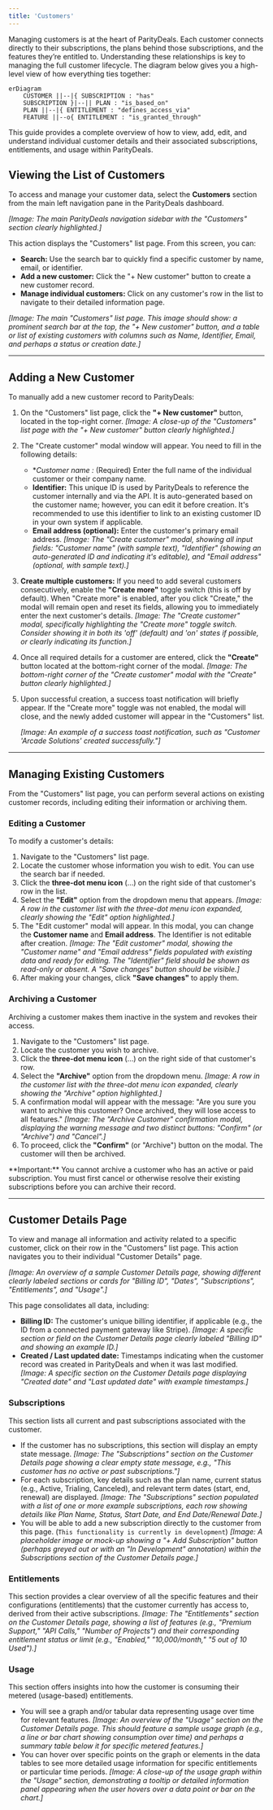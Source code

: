 ```yaml
---
title: 'Customers'
---
```

Managing customers is at the heart of ParityDeals. Each customer connects directly to their subscriptions, the plans behind those subscriptions, and the features they’re entitled to. Understanding these relationships is key to managing the full customer lifecycle. The diagram below gives you a high-level view of how everything ties together:

```mermaid
erDiagram
    CUSTOMER ||--|{ SUBSCRIPTION : "has"
    SUBSCRIPTION }|--|| PLAN : "is_based_on"
    PLAN ||--|{ ENTITLEMENT : "defines_access_via"
    FEATURE ||--o{ ENTITLEMENT : "is_granted_through"
```

This guide provides a complete overview of how to view, add, edit, and understand individual customer details and their associated subscriptions, entitlements, and usage within ParityDeals.
## Viewing the List of Customers

To access and manage your customer data, select the **Customers** section from the main left navigation pane in the ParityDeals dashboard.

*[Image: The main ParityDeals navigation sidebar with the "Customers" section clearly highlighted.]*

This action displays the "Customers" list page. From this screen, you can:
* **Search:** Use the search bar to quickly find a specific customer by name, email, or identifier.
* **Add a new customer:** Click the "+ New customer" button to create a new customer record.
* **Manage individual customers:** Click on any customer's row in the list to navigate to their detailed information page.

*[Image: The main "Customers" list page. This image should show: a prominent search bar at the top, the "+ New customer" button, and a table or list of existing customers with columns such as Name, Identifier, Email, and perhaps a status or creation date.]*

---

## Adding a New Customer

To manually add a new customer record to ParityDeals:

1.  On the "Customers" list page, click the **"+ New customer"** button, located in the top-right corner.
    *[Image: A close-up of the "Customers" list page with the "+ New customer" button clearly highlighted.]*
2.  The "Create customer" modal window will appear. You need to fill in the following details:
    * **Customer name *:** (Required) Enter the full name of the individual customer or their company name.
    * **Identifier:** This unique ID is used by ParityDeals to reference the customer internally and via the API. It is auto-generated based on the customer name; however, you can edit it before creation. It's recommended to use this identifier to link to an existing customer ID in your own system if applicable.
    * **Email address (optional):** Enter the customer's primary email address.
    *[Image: The "Create customer" modal, showing all input fields: "Customer name" (with sample text), "Identifier" (showing an auto-generated ID and indicating it's editable), and "Email address" (optional, with sample text).]*
3.  **Create multiple customers:** If you need to add several customers consecutively, enable the **"Create more"** toggle switch (this is off by default). When "Create more" is enabled, after you click "Create," the modal will remain open and reset its fields, allowing you to immediately enter the next customer's details.
    *[Image: The "Create customer" modal, specifically highlighting the "Create more" toggle switch. Consider showing it in both its 'off' (default) and 'on' states if possible, or clearly indicating its function.]*
4.  Once all required details for a customer are entered, click the **"Create"** button located at the bottom-right corner of the modal.
    *[Image: The bottom-right corner of the "Create customer" modal with the "Create" button clearly highlighted.]*
5.  Upon successful creation, a success toast notification will briefly appear. If the "Create more" toggle was not enabled, the modal will close, and the newly added customer will appear in the "Customers" list.

    *[Image: An example of a success toast notification, such as "Customer 'Arcade Solutions' created successfully."]*

---

## Managing Existing Customers

From the "Customers" list page, you can perform several actions on existing customer records, including editing their information or archiving them.

### Editing a Customer

To modify a customer's details:

1.  Navigate to the "Customers" list page.
2.  Locate the customer whose information you wish to edit. You can use the search bar if needed.
3.  Click the **three-dot menu icon** (...) on the right side of that customer's row in the list.
4.  Select the **"Edit"** option from the dropdown menu that appears.
    *[Image: A row in the customer list with the three-dot menu icon expanded, clearly showing the "Edit" option highlighted.]*
5.  The "Edit customer" modal will appear. In this modal, you can change the **Customer name** and **Email address**. The Identifier is not editable after creation.
    *[Image: The "Edit customer" modal, showing the "Customer name" and "Email address" fields populated with existing data and ready for editing. The "Identifier" field should be shown as read-only or absent. A "Save changes" button should be visible.]*
6.  After making your changes, click **"Save changes"** to apply them.

### Archiving a Customer

Archiving a customer makes them inactive in the system and revokes their access.

1.  Navigate to the "Customers" list page.
2.  Locate the customer you wish to archive.
3.  Click the **three-dot menu icon** (...) on the right side of that customer's row.
4.  Select the **"Archive"** option from the dropdown menu.
    *[Image: A row in the customer list with the three-dot menu icon expanded, clearly showing the "Archive" option highlighted.]*
5.  A confirmation modal will appear with the message: "Are you sure you want to archive this customer? Once archived, they will lose access to all features."
    *[Image: The "Archive Customer" confirmation modal, displaying the warning message and two distinct buttons: "Confirm" (or "Archive") and "Cancel".]*
6.  To proceed, click the **"Confirm"** (or "Archive") button on the modal. The customer will then be archived.

<Warning>
**Important:** You cannot archive a customer who has an active or paid subscription. You must first cancel or otherwise resolve their existing subscriptions before you can archive their record.
</Warning>

---

## Customer Details Page

To view and manage all information and activity related to a specific customer, click on their row in the "Customers" list page. This action navigates you to their individual "Customer Details" page.

*[Image: An overview of a sample Customer Details page, showing different clearly labeled sections or cards for "Billing ID", "Dates", "Subscriptions", "Entitlements", and "Usage".]*

This page consolidates all data, including:

* **Billing ID:** The customer's unique billing identifier, if applicable (e.g., the ID from a connected payment gateway like Stripe).
    *[Image: A specific section or field on the Customer Details page clearly labeled "Billing ID" and showing an example ID.]*
* **Created / Last updated date:** Timestamps indicating when the customer record was created in ParityDeals and when it was last modified.
    *[Image: A specific section on the Customer Details page displaying "Created date" and "Last updated date" with example timestamps.]*

### Subscriptions
This section lists all current and past subscriptions associated with the customer.
* If the customer has no subscriptions, this section will display an empty state message.
    *[Image: The "Subscriptions" section on the Customer Details page showing a clear empty state message, e.g., "This customer has no active or past subscriptions."]*
* For each subscription, key details such as the plan name, current status (e.g., Active, Trialing, Canceled), and relevant term dates (start, end, renewal) are displayed.
    *[Image: The "Subscriptions" section populated with a list of one or more example subscriptions, each row showing details like Plan Name, Status, Start Date, and End Date/Renewal Date.]*
* You will be able to add a new subscription directly to the customer from this page. (`This functionality is currently in development`)
    *[Image: A placeholder image or mock-up showing a "+ Add Subscription" button (perhaps greyed out or with an "In Development" annotation) within the Subscriptions section of the Customer Details page.]*

### Entitlements
This section provides a clear overview of all the specific features and their configurations (entitlements) that the customer currently has access to, derived from their active subscriptions.
*[Image: The "Entitlements" section on the Customer Details page, showing a list of features (e.g., "Premium Support," "API Calls," "Number of Projects") and their corresponding entitlement status or limit (e.g., "Enabled," "10,000/month," "5 out of 10 Used").]*

### Usage
This section offers insights into how the customer is consuming their metered (usage-based) entitlements.
* You will see a graph and/or tabular data representing usage over time for relevant features.
    *[Image: An overview of the "Usage" section on the Customer Details page. This should feature a sample usage graph (e.g., a line or bar chart showing consumption over time) and perhaps a summary table below it for specific metered features.]*
* You can hover over specific points on the graph or elements in the data tables to see more detailed usage information for specific entitlements or particular time periods.
    *[Image: A close-up of the usage graph within the "Usage" section, demonstrating a tooltip or detailed information panel appearing when the user hovers over a data point or bar on the chart.]*